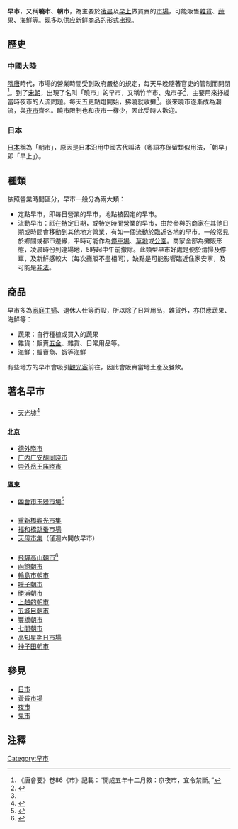 '''早市'''，又稱'''曉市'''、'''朝市'''，為主要於[[凌晨|凌晨]]及[[早上|早上]]做買賣的[[市場|市場]]，可能販售[[雜貨|雜貨]]、[[蔬果|蔬果]]、[[海鮮|海鮮]]等。现多以供应新鲜商品的形式出现。

==歷史==
=== 中國大陸 ===
[[隋朝|隋]][[唐朝|唐]]時代，市場的營業時間受到政府嚴格的規定，每天早晚隨著官吏的管制而開閉<ref>《唐會要》卷86《市》記載：“開成五年十二月敕：京夜市，宜令禁斷。”</ref>。到了[[宋朝|宋朝]]，出現了名叫「曉市」的早市，又稱竹竿市、鬼市子<ref name=":0">{{Cite book|title=宋朝游历指南|author=国晶|quote=}}</ref>，主要用來抒緩當時夜市的人流問題。每天五更點燈開始，拂曉就收攤<ref name=":0" />。後來曉市逐漸成為潮流，與[[夜市|夜市]]齊名。曉市限制也和夜市一樣少，因此受時人歡迎。

=== 日本 ===
[[日本|日本]]稱為「朝市」，原因是日本沿用中國古代叫法（粵語亦保留類似用法，「朝早」即「早上」）。

==種類==
依照營業時間區分，早市一般分為兩大類：
*定點早市，即每日營業的早市，地點被固定的早市。
*流動早市：祇在特定日期，或特定時間營業的早市，由於參與的商家在其他日期或時間會移動到其他地方營業，有如一個流動於臨近各地的早市。一般常見於鄉間或都市邊緣，平時可能作為[[停車場|停車場]]、[[草地|草地]]或[[公園|公園]]。商家全部為攤販形態，凌晨時份到達場地，5時起中午前撤除。此類型早市好處是便於清掃及停車，及新鮮感較大（每次攤販不盡相同），缺點是可能影響臨近住家安寧，及可能是[[非法|非法]]。

==商品==
早市多為[[家庭主婦|家庭主婦]]、退休人仕等而設，所以除了日常用品，雜貨外，亦供應蔬果、海鮮等：
*蔬果：自行種植或買入的蔬果
*雜貨：販賣[[五金|五金]]、雜貨、日常用品等。
*海鮮：販賣[[魚|魚]]、[[蝦|蝦]]等[[海鮮|海鮮]]

有些地方的早市會吸引[[觀光客|觀光客]]前往，因此會販賣當地土產及餐飲。

==著名早市==
==={{HKG}}===
*[[天光墟|天光墟]]<ref>{{Cite web |url=http://the-sun.on.cc/cnt/lifestyle/20090627/00481_001.html |title=天光墟介紹 |access-date=2011-11-10 |archive-date=2016-03-05 |archive-url=https://web.archive.org/web/20160305130238/http://the-sun.on.cc/cnt/lifestyle/20090627/00481_001.html |dead-url=no }}</ref>

==={{PRC}}===
====[[北京|北京]]====
*[[德外晓市|德外晓市]]
*[[广内广安胡同晓市|广内广安胡同晓市]]
*[[崇外岳王庙晓市|崇外岳王庙晓市]]
====[[廣東|廣東]]====
*[[四會市玉器市場|四會市玉器市場]]<ref>{{Cite web |url=http://info.hktdc.com/imn/chi/04052704/jewellery052c.htm |title=四會市玉器市場介紹 |access-date=2011-11-10 |archive-date=2010-11-27 |archive-url=https://web.archive.org/web/20101127203646/http://info.hktdc.com/imn/chi/04052704/jewellery052c.htm |dead-url=no }}</ref>

==={{ROC-TW}}===
*[[重新橋觀光市集|重新橋觀光市集]]
*[[福和橋跳蚤市場|福和橋跳蚤市場]]
*[[天母市集|天母市集]]（僅週六開放早市）

==={{JPN}}===
*[[飛驒高山朝市|飛驒高山朝市]]<ref>{{Cite web |url=http://www.welcome2japan.hk/attractions/shopping/market/morning.html |title=日本國家旅遊局 - 早市 |access-date=2011-11-10 |archive-date=2019-10-29 |archive-url=https://web.archive.org/web/20191029105636/https://www.welcome2japan.hk/attractions/shopping/market/morning.html |dead-url=no }}</ref>
*[[函館朝市|函館朝市]]
*[[輪島市朝市|輪島市朝市]]
*[[呼子朝市|呼子朝市]]
*[[勝浦朝市|勝浦朝市]]
*[[上越的朝市|上越的朝市]]
*[[五城目朝市|五城目朝市]]
*[[豐橋朝市|豐橋朝市]]
*[[七間朝市|七間朝市]]
*[[高知星期日市場|高知星期日市場]]
*[[神子田朝市|神子田朝市]]

==參見==
* [[日市|日市]]
*[[黃昏市場|黃昏市場]]
* [[夜市|夜市]]
* [[鬼市|鬼市]]

==注釋==
<references/>

[[Category:早市|Category:早市]]